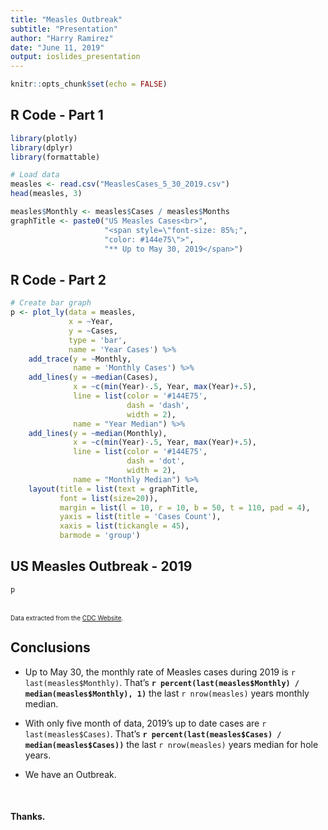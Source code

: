 ```yaml
---
title: "Measles Outbreak"
subtitle: "Presentation"
author: "Harry Ramirez"
date: "June 11, 2019"
output: ioslides_presentation
---
```


```r
knitr::opts_chunk$set(echo = FALSE)
```

<style>
.myClass1 {
    line-height: 16pt;
    font-size: 14pt;
}
.myClass2 {
    line-height: 14pt;
    font-size: 12pt;
}
</style>

## R Code - Part 1

```r
library(plotly)
library(dplyr)
library(formattable)

# Load data
measles <- read.csv("MeaslesCases_5_30_2019.csv")
head(measles, 3)
```
```r
measles$Monthly <- measles$Cases / measles$Months
graphTitle <- paste0("US Measles Cases<br>",
                     "<span style=\"font-size: 85%;",
                     "color: #144e75\">",
                     "** Up to May 30, 2019</span>")
```

## R Code - Part 2

```r
# Create bar graph
p <- plot_ly(data = measles,
             x = ~Year,
             y = ~Cases,
             type = 'bar',
             name = 'Year Cases') %>%
    add_trace(y = ~Monthly,
              name = 'Monthly Cases') %>%
    add_lines(y = ~median(Cases),
              x = ~c(min(Year)-.5, Year, max(Year)+.5),
              line = list(color = '#144E75',
                          dash = 'dash',
                          width = 2),
              name = "Year Median") %>% 
    add_lines(y = ~median(Monthly),
              x = ~c(min(Year)-.5, Year, max(Year)+.5),
              line = list(color = '#144E75',
                          dash = 'dot',
                          width = 2),
              name = "Monthly Median") %>% 
    layout(title = list(text = graphTitle,
           font = list(size=20)),
           margin = list(l = 10, r = 10, b = 50, t = 110, pad = 4),
           yaxis = list(title = 'Cases Count'),
           xaxis = list(tickangle = 45),
           barmode = 'group')
```

## US Measles Outbreak - 2019

```r
p
````

<br style="magin_top: 50px;">
<font size="1">Data extracted from the [CDC Website](https://www.cdc.gov/measles/cases-outbreaks.html).</font>

## Conclusions

- Up to May 30, the monthly rate of Measles cases during 2019 is `r last(measles$Monthly)`. That's **`r percent(last(measles$Monthly) / median(measles$Monthly), 1)`** the last `r nrow(measles)` years monthly median.

- With only five month of data, 2019's up to date cases are `r last(measles$Cases)`. That's **`r percent(last(measles$Cases) / median(measles$Cases))`** the last `r nrow(measles)` years median for hole years.

- We have an Outbreak.

<br style="margin-top: 100px">

#### **Thanks.**
